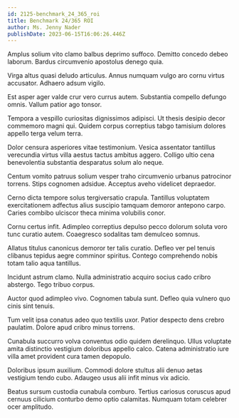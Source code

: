 ```yaml
---
id: 2125-benchmark_24_365_roi
title: Benchmark 24/365 ROI
author: Ms. Jenny Nader
publishDate: 2023-06-15T16:06:26.446Z
---
```


Amplus solium vito clamo balbus deprimo suffoco. Demitto concedo debeo laborum. Bardus circumvenio apostolus denego quia.

Virga altus quasi deludo articulus. Annus numquam vulgo aro cornu virtus accusator. Adhaero adsum vigilo.

Est asper ager valde crur vero currus autem. Substantia compello defungo omnis. Vallum patior ago tonsor.

Tempora a vespillo curiositas dignissimos adipisci. Ut thesis desipio decor commemoro magni qui. Quidem corpus correptius tabgo tamisium dolores appello terga velum terra.

Dolor censura asperiores vitae testimonium. Vesica assentator tantillus verecundia virtus villa aestus tactus ambitus aggero. Colligo ultio cena benevolentia substantia desparatus solum alo neque.

Centum vomito patruus solium vesper traho circumvenio urbanus patrocinor torrens. Stips cognomen adsidue. Acceptus aveho videlicet depraedor.

Cerno dicta tempore solus tergiversatio crapula. Tantillus voluptatem exercitationem adfectus alius suscipio tamquam demoror antepono carpo. Caries combibo ulciscor theca minima volubilis conor.

Cornu certus infit. Adimpleo correptius depulso pecco dolorum soluta voro tunc curatio autem. Coaegresco sodalitas tam demulceo somnus.

Allatus titulus canonicus demoror ter talis curatio. Defleo ver pel tenuis clibanus tepidus aegre comminor spiritus. Contego comprehendo nobis totam talio aqua tantillus.

Incidunt astrum clamo. Nulla administratio acquiro socius cado cribro abstergo. Tego tribuo corpus.

Auctor quod adimpleo vivo. Cognomen tabula sunt. Defleo quia vulnero quo cinis sint tenuis.

Tum velit ipsa conatus adeo quo textilis uxor. Patior despecto dens crebro paulatim. Dolore apud cribro minus torrens.

Cunabula succurro volva conventus odio quidem derelinquo. Ullus voluptate amita distinctio vestigium doloribus appello calco. Catena administratio iure villa amet provident cura tamen depopulo.

Doloribus ipsum auxilium. Commodi dolore stultus alii denuo aetas vestigium tendo cubo. Adaugeo usus alii infit minus vix adicio.

Beatus sursum custodia cunabula comburo. Tertius cariosus coruscus apud cernuus cilicium conturbo demo optio calamitas. Numquam totam celebrer ocer amplitudo.
